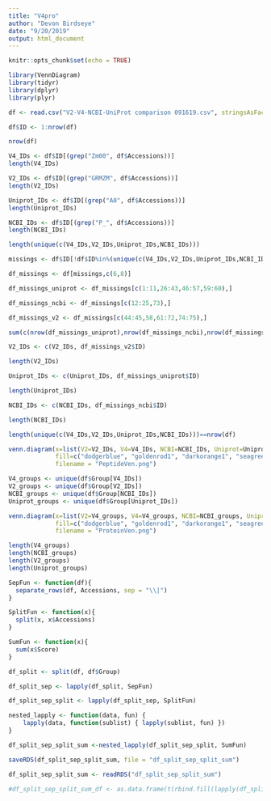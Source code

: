 ```yaml
---
title: "V4pro"
author: "Devon Birdseye"
date: "9/20/2019"
output: html_document
---
```


```r
knitr::opts_chunk$set(echo = TRUE)
```
```r
library(VennDiagram)
library(tidyr)
library(dplyr)
library(plyr)
```

```r
df <- read.csv("V2-V4-NCBI-UniProt comparison 091619.csv", stringsAsFactors = F)
```
```r
df$ID <- 1:nrow(df)
```
```r
nrow(df)
```
```r
V4_IDs <- df$ID[(grep("Zm00", df$Accessions))]
length(V4_IDs)
```
```r
V2_IDs <- df$ID[(grep("GRMZM", df$Accessions))]
length(V2_IDs)
```
```r
Uniprot_IDs <- df$ID[(grep("A0", df$Accessions))]
length(Uniprot_IDs)
```
```r
NCBI_IDs <- df$ID[(grep("P_", df$Accessions))]
length(NCBI_IDs)
```
```r
length(unique(c(V4_IDs,V2_IDs,Uniprot_IDs,NCBI_IDs)))
```
```r
missings <- df$ID[!df$ID%in%(unique(c(V4_IDs,V2_IDs,Uniprot_IDs,NCBI_IDs)))]
```
```r
df_missings <- df[missings,c(6,8)]
```
```r
df_missings_uniprot <- df_missings[c(1:11,26:43,46:57,59:60),]
```
```r
df_missings_ncbi <- df_missings[c(12:25,73),]
```
```r
df_missings_v2 <- df_missings[c(44:45,58,61:72,74:75),]
```
```r
sum(c(nrow(df_missings_uniprot),nrow(df_missings_ncbi),nrow(df_missings_v2)))==nrow(df_missings)
```
```r
V2_IDs <- c(V2_IDs, df_missings_v2$ID)
```
```r
length(V2_IDs)
```

```r
Uniprot_IDs <- c(Uniprot_IDs, df_missings_uniprot$ID)
```
```r
length(Uniprot_IDs)
```

```r
NCBI_IDs <- c(NCBI_IDs, df_missings_ncbi$ID)
```
```r
length(NCBI_IDs)
```

```r
length(unique(c(V4_IDs,V2_IDs,Uniprot_IDs,NCBI_IDs)))==nrow(df)
```

```r
venn.diagram(x=list(V2=V2_IDs, V4=V4_IDs, NCBI=NCBI_IDs, Uniprot=Uniprot_IDs),
             fill=c("dodgerblue", "goldenrod1", "darkorange1", "seagreen3"),
             filename = "PeptideVen.png")
```


```r
V4_groups <- unique(df$Group[V4_IDs])
V2_groups <- unique(df$Group[V2_IDs])
NCBI_groups <- unique(df$Group[NCBI_IDs])
Uniprot_groups <- unique(df$Group[Uniprot_IDs])
```
```r
venn.diagram(x=list(V2=V4_groups, V4=V4_groups, NCBI=NCBI_groups, Uniprot=Uniprot_groups),
             fill=c("dodgerblue", "goldenrod1", "darkorange1", "seagreen3"),
             filename = "ProteinVen.png")
```
```r
length(V4_groups)
length(NCBI_groups)
length(V2_groups)
length(Uniprot_groups)
```

```r
SepFun <- function(df){
  separate_rows(df, Accessions, sep = "\\|")
}
```

```r
SplitFun <- function(x){
  split(x, x$Accessions)
}
```

```r
SumFun <- function(x){
  sum(x$Score)
}
```
```r
df_split <- split(df, df$Group)
```

```r
df_split_sep <- lapply(df_split, SepFun)
```

```r
df_split_sep_split <- lapply(df_split_sep, SplitFun)
```

```r
nested_lapply <- function(data, fun) {
    lapply(data, function(sublist) { lapply(sublist, fun) })
}
```
```r
df_split_sep_split_sum <-nested_lapply(df_split_sep_split, SumFun)
```
```r
saveRDS(df_split_sep_split_sum, file = "df_split_sep_split_sum")
```
```r
df_split_sep_split_sum <- readRDS("df_split_sep_split_sum")
```

```r
#df_split_sep_split_sum_df <- as.data.frame(t(rbind.fill(lapply(df_split_sep_split_sum, as.data.frame))))
```



